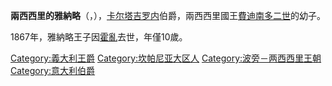 {{Multiple issues|
{{Expand language|1=en|time=2020-10-15T06:00:49+00:00}}
{{Unreferenced|time=2020-10-15T06:00:49+00:00}}
}}
{{Infobox royalty
| name         = 兩西西里的雅納略
| title        = 卡尔塔吉罗内伯爵
| image        = Gennaro di Borbone-Due Sicilie, Conte di Caltagirone.jpg
| birth_date   = {{birth date|1857|02|28|df=y}}
| birth_place  = [[卡塞塔|卡塞塔]]
| death_date   = {{death date and age|1867|08|13|1857|02|28|df=y}}
| death_place  = [[阿尔巴诺拉齐亚莱|阿尔巴诺拉齐亚莱]]
| burial_place = [[聖嘉勒聖殿_(那不勒斯)|聖嘉勒聖殿]]
| full name    = Gennaro Maria Immacolata Luigi
| house        = [[波旁-兩西西里王朝|波旁-兩西西里王朝]]
| father       = [[費迪南多二世_(兩西西里)|費迪南多二世]]
| mother       = [[奧地利的瑪麗亞·特蕾莎_(1816-1867)|奧地利的瑪麗亞·特蕾莎]]
}}

'''兩西西里的雅納略'''（{{lang-it|Gennaro di Borbone-Due Sicilie}}，{{bd|1857年|2月28日|1867年|8月13日}}），[[卡尔塔吉罗内|卡尔塔吉罗内]]伯爵，兩西西里國王[[費迪南多二世_(兩西西里)|費迪南多二世]]的幼子。

1867年，雅納略王子因[[霍亂|霍亂]]去世，年僅10歲。

[[Category:義大利王爵|Category:義大利王爵]]
[[Category:坎帕尼亚大区人|Category:坎帕尼亚大区人]]
[[Category:波旁－两西西里王朝|Category:波旁－两西西里王朝]]
[[Category:意大利伯爵|Category:意大利伯爵]]